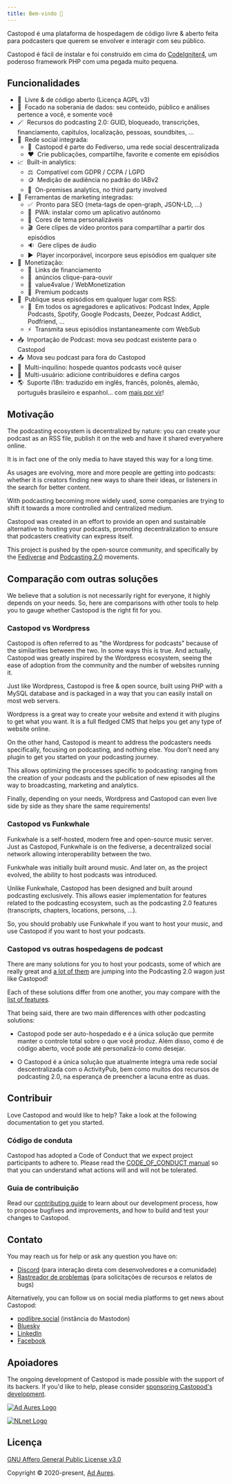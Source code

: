 ```yaml
---
title: Bem-vindo 👋
---
```



Castopod é uma plataforma de hospedagem de código livre & aberto feita para
podcasters que querem se envolver e interagir com seu público.

Castopod é fácil de instalar e foi construído em cima do
[CodeIgniter4](https://codeigniter.com/), um poderoso framework PHP com uma
pegada muito pequena.

<LinkCard title="Instalar" href="./getting-started/install" />

## Funcionalidades

- 🌱  Livre & de código aberto (Licença AGPL v3)
- 🔐  Focado na soberania de dados: seu conteúdo, público e análises pertence a
  você, e somente você
- 🪄  Recursos do podcasting 2.0: GUID, bloqueado, transcrições, financiamento,
  capítulos, localização, pessoas, soundbites, …
- 💬  Rede social integrada:
  - 🚀  Castopod é parte do Fediverso, uma rede social descentralizada
  - ❤️  Crie publicações, compartilhe, favorite e comente em episódios
- 📈  Built-in analytics:
  - ⚖️  Compatível com GDPR / CCPA / LGPD
  - 🪙  Medição de audiência no padrão do IABv2
  - 🏡  On-premises analytics, no third party involved
- 📢  Ferramentas de marketing integradas:
  - ✅  Pronto para SEO (meta-tags de open-graph, JSON-LD, …)
  - 📱  PWA: instalar como um aplicativo autônomo
  - 🎨  Cores de tema personalizáveis
  - 🎬  Gere clipes de vídeo prontos para compartilhar a partir dos episódios
  - 🔉  Gere clipes de áudio
  - ▶️  Player incorporável, incorpore seus episódios em qualquer site
- 💸  Monetização:
  - 🔗  Links de financiamento
  - 📲  anúncios clique-para-ouvir
  - 🤝  value4value / WebMonetization
  - 💎  Premium podcasts
- 📡  Publique seus episódios em qualquer lugar com RSS:
  - 📱  Em todos os agregadores e aplicativos: Podcast Index, Apple Podcasts,
    Spotify, Google Podcasts, Deezer, Podcast Addict, Podfriend, …
  - ⚡  Transmita seus episódios instantaneamente com WebSub
- 📥  Importação de Podcast: mova seu podcast existente para o Castopod
- 📤  Mova seu podcast para fora do Castopod
- 🔀  Multi-inquilino: hospede quantos podcasts você quiser
- 👥  Multi-usuário: adicione contribuidores e defina cargos
- 🌎  Suporte i18n: traduzido em inglês, francês, polonês, alemão, português
  brasileiro e espanhol… com [mais por vir](https://translate.castopod.org)!

## Motivação

The podcasting ecosystem is decentralized by nature: you can create your podcast
as an RSS file, publish it on the web and have it shared everywhere online.

It is in fact one of the only media to have stayed this way for a long time.

As usages are evolving, more and more people are getting into podcasts: whether
it is creators finding new ways to share their ideas, or listeners in the search
for better content.

With podcasting becoming more widely used, some companies are trying to shift it
towards a more controlled and centralized medium.

Castopod was created in an effort to provide an open and sustainable alternative
to hosting your podcasts, promoting decentralization to ensure that podcasters
creativity can express itself.

This project is pushed by the open-source community, and specifically by the
[Fediverse](https://fediverse.party/en/fediverse/) and
[Podcasting 2.0](https://podcastindex.org/) movements.

## Comparação com outras soluções

We believe that a solution is not necessarily right for everyone, it highly
depends on your needs. So, here are comparisons with other tools to help you to
gauge whether Castopod is the right fit for you.

### Castopod vs Wordpress

Castopod is often referred to as "the Wordpress for podcasts" because of the
similarities between the two. In some ways this is true. And actually, Castopod
was greatly inspired by the Wordpress ecosystem, seeing the ease of adoption
from the community and the number of websites running it.

Just like Wordpress, Castopod is free & open source, built using PHP with a
MySQL database and is packaged in a way that you can easily install on most web
servers.

Wordpress is a great way to create your website and extend it with plugins to
get what you want. It is a full fledged CMS that helps you get any type of
website online.

On the other hand, Castopod is meant to address the podcasters needs
specifically, focusing on podcasting, and nothing else. You don't need any
plugin to get you started on your podcasting journey.

This allows optimizing the processes specific to podcasting: ranging from the
creation of your podcasts and the publication of new episodes all the way to
broadcasting, marketing and analytics.

Finally, depending on your needs, Wordpress and Castopod can even live side by
side as they share the same requirements!

### Castopod vs Funkwhale

Funkwhale is a self-hosted, modern free and open-source music server. Just as
Castopod, Funkwhale is on the fediverse, a decentralized social network allowing
interoperability between the two.

Funkwhale was initially built around music. And later on, as the project
evolved, the ability to host podcasts was introduced.

Unlike Funkwhale, Castopod has been designed and built around podcasting
exclusively. This allows easier implementation for features related to the
podcasting ecosystem, such as the podcasting 2.0 features (transcripts,
chapters, locations, persons, …).

So, you should probably use Funkwhale if you want to host your music, and use
Castopod if you want to host your podcasts.

### Castopod vs outras hospedagens de podcast

There are many solutions for you to host your podcasts, some of which are really
great and [a lot of them](https://podcastindex.org/apps) are jumping into the
Podcasting 2.0 wagon just like Castopod!

Each of these solutions differ from one another, you may compare with the
[list of features](#features).

That being said, there are two main differences with other podcasting solutions:

- Castopod pode ser auto-hospedado e é a única solução que permite manter o
  controle total sobre o que você produz. Além disso, como é de código aberto,
  você pode até personalizá-lo como desejar.

- O Castopod é a única solução que atualmente integra uma rede social
  descentralizada com o ActivityPub, bem como muitos dos recursos de podcasting
  2.0, na esperança de preencher a lacuna entre as duas.

## Contribuir

Love Castopod and would like to help? Take a look at the following documentation
to get you started.

### Código de conduta

Castopod has adopted a Code of Conduct that we expect project participants to
adhere to. Please read the
[CODE_OF_CONDUCT manual](https://code.castopod.org/adaures/castopod/-/blob/beta/CODE_OF_CONDUCT.md)
so that you can understand what actions will and will not be tolerated.

### Guia de contribuição

Read our [contributing guide](../contributing/guidelines.md) to learn about our
development process, how to propose bugfixes and improvements, and how to build
and test your changes to Castopod.

## Contato

You may reach us for help or ask any question you have on:

- [Discord](https://castopod.org/discord) (para interação direta com
  desenvolvedores e a comunidade)
- [Rastreador de problemas](https://code.castopod.org/adaures/castopod/-/issues)
  (para solicitações de recursos e relatos de bugs)

Alternatively, you can follow us on social media platforms to get news about
Castopod:

- [podlibre.social](https://podlibre.social/@Castopod) (instância do Mastodon)
- [Bluesky](https://bsky.app/profile/castopod.org)
- [LinkedIn](https://linkedin.com/company/castopod)
- [Facebook](https://www.facebook.com/castopod)

## Apoiadores

The ongoing development of Castopod is made possible with the support of its
backers. If you'd like to help, please consider
[sponsoring Castopod's development](https://opencollective.com/castopod/contribute).

[![Ad Aures Logo](../../../assets/images/sponsors/adaures.svg)](https://adaures.com/)

[![NLnet Logo](../../../assets/images/sponsors/nlnet.svg)](https://nlnet.nl/)

## Licença

[GNU Affero General Public License v3.0](https://choosealicense.com/licenses/agpl-3.0/)

Copyright © 2020-present, [Ad Aures](https://adaures.com/).
